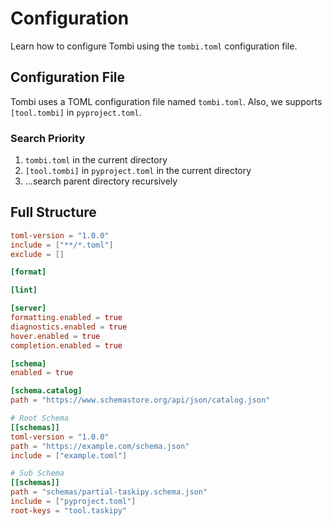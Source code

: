 
# Configuration

Learn how to configure Tombi using the `tombi.toml` configuration file.

## Configuration File

Tombi uses a TOML configuration file named `tombi.toml`.
Also, we supports `[tool.tombi]` in `pyproject.toml`.

### Search Priority

1. `tombi.toml` in the current directory
2. `[tool.tombi]` in `pyproject.toml` in the current directory
3. ...search parent directory recursively

## Full Structure

```toml
toml-version = "1.0.0"
include = ["**/*.toml"]
exclude = []

[format]

[lint]

[server]
formatting.enabled = true
diagnostics.enabled = true
hover.enabled = true
completion.enabled = true

[schema]
enabled = true

[schema.catalog]
path = "https://www.schemastore.org/api/json/catalog.json"

# Root Schema
[[schemas]]
toml-version = "1.0.0"
path = "https://example.com/schema.json"
include = ["example.toml"]

# Sub Schema
[[schemas]]
path = "schemas/partial-taskipy.schema.json"
include = ["pyproject.toml"]
root-keys = "tool.taskipy"
```
